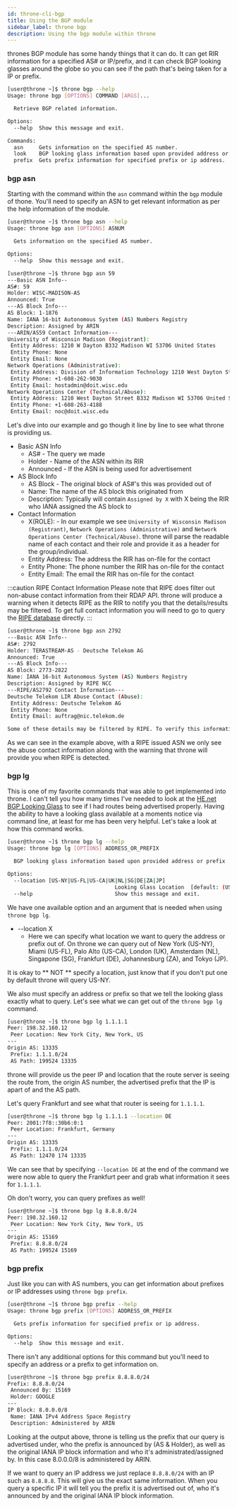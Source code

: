 ```yaml
---
id: throne-cli-bgp
title: Using the BGP module
sidebar_label: throne bgp
description: Using the bgp module within throne
---
```


thrones BGP module has some handy things that it can do. It can get RIR information for a specified AS# or IP/prefix, and it can check
BGP looking glasses around the globe so you can see if the path that's being taken for a IP or prefix.

```bash
[user@throne ~]$ throne bgp --help
Usage: throne bgp [OPTIONS] COMMAND [ARGS]...

  Retrieve BGP related information.

Options:
  --help  Show this message and exit.

Commands:
  asn     Gets information on the specified AS number.
  look    BGP looking glass information based upon provided address or...
  prefix  Gets prefix information for specified prefix or ip address.
```

### bgp asn

Starting with the command within the `asn` command within the `bgp` module of thone. You'll need to specify an ASN to get relevant information
as per the help information of the module.

```bash title="Help"
[user@throne ~]$ throne bgp asn --help
Usage: throne bgp asn [OPTIONS] ASNUM

  Gets information on the specified AS number.

Options:
  --help  Show this message and exit.
```

```bash title="Example"
[user@throne ~]$ throne bgp asn 59
---Basic ASN Info--
AS#: 59
Holder: WISC-MADISON-AS
Announced: True
---AS Block Info---
AS Block: 1-1876
Name: IANA 16-bit Autonomous System (AS) Numbers Registry
Description: Assigned by ARIN
---ARIN/AS59 Contact Information---
University of Wisconsin Madison (Registrant):
 Entity Address: 1210 W Dayton B332 Madison WI 53706 United States
 Entity Phone: None
 Entity Email: None
Network Operations (Administrative):
 Entity Address: Division of Information Technology 1210 West Dayton Street Madison WI 53706 United States
 Entity Phone: +1-608-262-9030
 Entity Email: hostadmin@doit.wisc.edu
Network Operations Center (Technical/Abuse):
 Entity Address: 1210 West Dayton Street B332 Madison WI 53706 United States
 Entity Phone: +1-608-263-4188
 Entity Email: noc@doit.wisc.edu
```

Let's dive into our example and go though it line by line to see what throne is providing us.

- Basic ASN Info
    - AS# - The query we made
    - Holder - Name of the ASN within its RIR
    - Announced - If the ASN is being used for advertisement
- AS Block Info
    - AS Block - The original block of AS#'s this was provided out of
    - Name: The name of the AS block this originated from
    - Description: Typically will contain `Assigned by X` with X being the RIR who IANA assigned the AS block to
- Contact Information
    - X(ROLE): - In our example we see `University of Wisconsin Madison (Registrant)`, `Network Operations (Administrative)` and
    `Network Operations Center (Technical/Abuse)`. throne will parse the readable name of each contact and their role and provide
    it as a header for the group/individual.
    - Entity Address: The address the RIR has on-file for the contact
    - Entity Phone: The phone number the RIR has on-file for the contact
    - Entity Email: The email the RIR has on-file for the contact

:::caution RIPE Contact Information
Please note that RIPE does filter out non-abuse contact information from their RDAP API. throne will produce a warning
when it detects RIPE as the RIR to notify you that the details/results may be filtered. To get full contact information
you will need to go to query the [RIPE database](https://apps.db.ripe.net/db-web-ui/query) directly.
:::

```bash title="Example - RIPE"
[user@throne ~]$ throne bgp asn 2792
---Basic ASN Info--
AS#: 2792
Holder: TERASTREAM-AS - Deutsche Telekom AG
Announced: True
---AS Block Info---
AS Block: 2773-2822
Name: IANA 16-bit Autonomous System (AS) Numbers Registry
Description: Assigned by RIPE NCC
---RIPE/AS2792 Contact Information---
Deutsche Telekom LIR Abuse Contact (Abuse):
 Entity Address: Deutsche Telekom AG
 Entity Phone: None
 Entity Email: auftrag@nic.telekom.de

Some of these details may be filtered by RIPE. To verify this information please visit https://apps.db.ripe.net/db-web-ui/query.
```

As we can see in the example above, with a RIPE issued ASN we only see the abuse contact information along with the warning that
throne will provide you when RIPE is detected.

### bgp lg

This is one of my favorite commands that was able to get implemented into throne. I can't tell you how many times I've needed
to look at the [HE.net BGP Looking Glass](http://lg.he.net/) to see if I had routes being advertised properly. Having the ability
to have a looking glass available at a moments notice via command line, at least for me has been very helpful. Let's take a look
at how this command works.

```bash title="Help"
[user@throne ~]$ throne bgp lg --help
Usage: throne bgp lg [OPTIONS] ADDRESS_OR_PREFIX

  BGP looking glass information based upon provided address or prefix

Options:
  --location [US-NY|US-FL|US-CA|UK|NL|SG|DE|ZA|JP]
                                  Looking Glass Location  [default: (US-NY)]
  --help                          Show this message and exit.
```

We have one available option and an argument that is needed when using `throne bgp lg`. 

- --location X
    - Here we can specify what location we want to query the address or prefix out of. On throne we can query out of
    New York (US-NY), Miami (US-FL), Palo Alto (US-CA), London (UK), Amsterdam (NL), Singapone (SG), Frankfurt (DE),
    Johannesburg (ZA), and Tokyo (JP).

It is okay to ** NOT ** specify a location, just know that if you don't put one by default throne will query US-NY.

We also must specify an address or prefix so that we tell the looking glass exactly what to query. Let's see what we
can get out of the `throne bgp lg` command.

```bash title="Example"
[user@throne ~]$ throne bgp lg 1.1.1.1
Peer: 198.32.160.12
 Peer Location: New York City, New York, US
---
Origin AS: 13335
 Prefix: 1.1.1.0/24
 AS Path: 199524 13335
```
throne will provide us the peer IP and location that the route server is seeing the route from, the origin AS number, the advertised
prefix that the IP is apart of and the AS path.

Let's query Frankfurt and see what that router is seeing for `1.1.1.1`.

```bash title="Example - Location Specified"
[user@throne ~]$ throne bgp lg 1.1.1.1 --location DE
Peer: 2001:7f8::30b6:0:1
 Peer Location: Frankfurt, Germany
---
Origin AS: 13335
 Prefix: 1.1.1.0/24
 AS Path: 12470 174 13335
 ```
We can see that by specifying `--location DE` at the end of the command we were now able to query the Frankfurt peer and grab
what information it sees for `1.1.1.1`. 

Oh don't worry, you can query prefixes as well!

```bash title="Example - Prefix Specified"
[user@throne ~]$ throne bgp lg 8.8.8.0/24
Peer: 198.32.160.12
 Peer Location: New York City, New York, US
---
Origin AS: 15169
 Prefix: 8.8.8.0/24
 AS Path: 199524 15169
```

### bgp prefix

Just like you can with AS numbers, you can get information about prefixes or IP addresses using `throne bgp prefix`.

```bash title="Help"
[user@throne ~]$ throne bgp prefix --help
Usage: throne bgp prefix [OPTIONS] ADDRESS_OR_PREFIX

  Gets prefix information for specified prefix or ip address.

Options:
  --help  Show this message and exit.
```

There isn't any additional options for this command but you'll need to specify an address or a prefix to get information on.

```bash title="Example"
[user@throne ~]$ throne bgp prefix 8.8.8.0/24
Prefix: 8.8.8.0/24
 Announced By: 15169
 Holder: GOOGLE
---
IP Block: 8.0.0.0/8
 Name: IANA IPv4 Address Space Registry
 Description: Administered by ARIN
```

Looking at the output above, throne is telling us the prefix that our query is advertised under, who the prefix is announced by (AS & Holder),
as well as the original IANA IP block information and who it's administrated/assigned by. In this case 8.0.0.0/8 is administered by ARIN.

If we want to query an IP address we just replace `8.8.8.0/24` with an IP such as `8.8.8.8`. This will give us the exact same information.
When you query a specific IP it will tell you the prefix it is advertised out of, who it's announced by and the original IANA IP block
information.